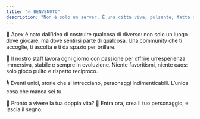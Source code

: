 ```yaml
---
title: "🔥 BENVENUTO"
description: "Non è solo un server. È una città viva, pulsante, fatta di persone vere dietro a personaggi straordinari. Qui puoi essere chi vuoi: un poliziotto integerrimo, un imprenditore ambizioso, un criminale spietato… o tutto questo insieme, se sai giocare bene le tue carte."
---
```


🌆 Apex è nato dall’idea di costruire qualcosa di diverso: non solo un luogo dove giocare, ma dove sentirsi parte di qualcosa. Una community che ti accoglie, ti ascolta e ti dà spazio per brillare.

👥 Il nostro staff lavora ogni giorno con passione per offrire un’esperienza immersiva, stabile e sempre in evoluzione. Niente favoritismi, niente caos: solo gioco pulito e rispetto reciproco.

🎙️ Eventi unici, storie che si intrecciano, personaggi indimenticabili. L’unica cosa che manca sei tu.

💼 Pronto a vivere la tua doppia vita? 📝 Entra ora, crea il tuo personaggio, e lascia il segno.